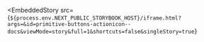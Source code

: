 
<EmbeddedStory
  src={`${process.env.NEXT_PUBLIC_STORYBOOK_HOST}/iframe.html?args=&id=primitive-buttons-actionicon--docs&viewMode=story&full=1&shortcuts=false&singleStory=true`}
></EmbeddedStory>